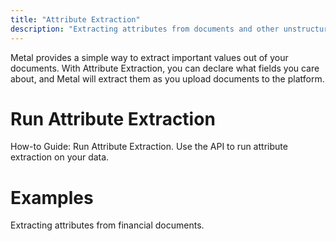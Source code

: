 ```yaml
---
title: "Attribute Extraction"
description: "Extracting attributes from documents and other unstructured data."
---
```


Metal provides a simple way to extract important values out of your documents. With Attribute Extraction, you can declare what fields you care about, and Metal will extract them as you upload documents to the platform.


# Run Attribute Extraction

<CardGroup>
  <Card title="UI Creation Flow" icon="print-magnifying-glass" href="/guides/misc-run-attribute-extraction">
   How-to Guide: Run Attribute Extraction.
  </Card>
  <Card title="API" icon="gears" href="/rest-api/datasources">
    Use the API to run attribute extraction on your data.
  </Card>
</CardGroup>


# Examples

<CardGroup>
  <Card title="Attribute Extraction in Financial Analysis" icon="radar" href="https://getmetal.io/posts/20-finance-attribute-extraction">
    Extracting attributes from financial documents.
  </Card>

</CardGroup>
